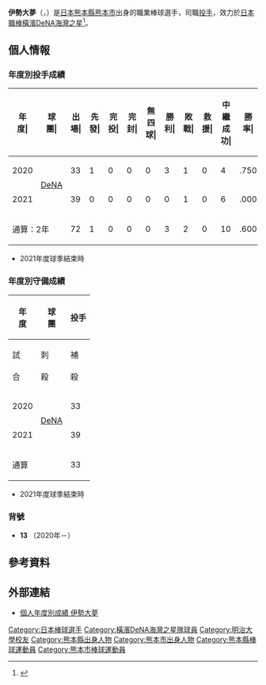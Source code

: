 {{Infobox NPB player|
|name=伊勢大夢|
|image=D13伊勢YDBA-734C-4396-A11F-C89601F6218E.jpg|
|width=300|
|position=投手|
|team=横滨DeNA海湾之星|
|number=13|
|bats=右|
|throws=右|
|birthdate={{birth_date_and_age|1998|3|7|mf=y}}|
|birthplace={{JPN}}[[熊本縣|熊本縣]][[熊本市|熊本市]]|
|debutdate=6月20日
|debutyear=2020年
|debutteam=横滨DeNA海湾之星
|statyear=2021年球季
|stat1label=勝投－敗投
|stat1value=3－2
|stat2label=中繼－救援
|stat2value=10－0
|stat3label=三振－四壞
|stat3value=77－27
|stat4label=防禦率
|stat4value=2.30
|teams=<nowiki></nowiki> 
* 九州學院高等學校
* [[明治大學|明治大學]]
* [[橫濱DeNA海灣之星|橫濱DeNA海灣之星]](2020年－)
}}

'''伊勢大夢'''（{{jpn|j=伊勢 大夢|hg=いせ ひろむ|rm=Ise Hiromu}}，{{bd|1998年|3月7日||catIdx=Ise, Hiromu}}）是[[日本|日本]][[熊本縣|熊本縣]][[熊本市|熊本市]]出身的職業棒球選手，司職[[投手|投手]]，效力於[[日本職棒|日本職棒]][[橫濱DeNA海灣之星|橫濱DeNA海灣之星]]<ref>{{cite web|url=https://www.sponichi.co.jp/baseball/news/2020/06/06/kiji/20200606s00001173075000c.html|title=DeNAドラ3・伊勢「8回の男」だ154キロ！ラミ監督称賛「自信に満ちあふれていた」|publisher=Sponichi Annex|date=2020-06-06|accessdate=2020-12-03|archive-date=2020-11-10|archive-url=https://web.archive.org/web/20201110065041/https://www.sponichi.co.jp/baseball/news/2020/06/06/kiji/20200606s00001173075000c.html|dead-url=no}}</ref>。

== 個人情報 ==
=== 年度別投手成績 ===
{| class="wikitable" style="text-align:right; font-size:small"
|-bgcolor="#efefef"
!年<br>度|!!球<br>團|!!出<br>場|!!先<br>發|!!完<br>投|!!完<br>封|!!無<br>四<br>球|!!勝<br>利|!!敗<br>戰|!!救<br>援|!!中<br>繼<br>成<br>功|!!勝<br>率|!!打<br>者|!!投<br>球<br>局<br>數|!!被<br>安<br>打|!!被<br>全<br>壘<br>打|!!保<br>送|!!敬<br>遠|!!觸<br>身<br>球|!!三<br>振<br>數|!!暴<br>投|!!犯<br>規|!!失分|!!自<br>責<br>分|!!防<br>禦<br>率|!!WHIP
|-
|style="text-align:center;"|2020
|rowspan="2" style="text-align: center; white-space: nowrap;"|[[橫濱DeNA海灣之星|DeNA]]
|33||1||0||0||0||3||1||0||4||.750||143||35.0||28||2||12||1||2||39||0||0||9||7||1.80||1.14
|-
|style="text-align:center;"|2021
|39||0||0||0||0||0||1||0||6||.000||144||35.1||30||0||15||2||1||38||2||0||11||11||2.80||1.27
|-
!colspan="2"|通算：2年
|72||1||0||0||0||3||2||0||10||.600||287||70.1||58||2||27||3||3||77||2||0||20||18||2.30||1.21
|}
* 2021年度球季結束時

=== 年度別守備成績 ===
{| class="wikitable" style="text-align: right; font-size: small; border-collapse:collapse; padding: 1px;"
!rowspan="2"|年<br />度!!rowspan="2"|球<br />團!!colspan="6"|投手
|-style="line-height:1.25em;"
!試<br /><br />合!!刺<br /><br />殺!!補<br /><br />殺!!失<br /><br />誤!!雙<br /><br />殺!!守<br />備<br />率
|-
|style="text-align: center;"|2020
|rowspan="2" style="text-align: center; white-space: nowrap;"|[[橫濱DeNA海灣之星|DeNA]]
|33||3||3||0||0||1.000
|-
|style="text-align:center;"|2021
|39||1||6||0||1||1.000
|-
!colspan="2"|通算
|33||4||9||0||1||1.000
|}
* 2021年度球季結束時

=== 背號 ===
* '''13''' （2020年－）

== 參考資料 ==
{{reflist}}

== 外部連結 ==
* [https://npb.jp/bis/players/41145151.html 個人年度別成績 伊勢大夢] {{Wayback|url=https://npb.jp/bis/players/41145151.html |date=20201103210758 }} {{ja icon}} 

{{橫濱DeNA灣星球團球員名單}}
{{DEFAULTSORT:Ise, Hiromu}}
[[Category:日本棒球選手|Category:日本棒球選手]]
[[Category:橫濱DeNA海灣之星隊球員|Category:橫濱DeNA海灣之星隊球員]]
[[Category:明治大學校友|Category:明治大學校友]]
[[Category:熊本縣出身人物|Category:熊本縣出身人物]]
[[Category:熊本市出身人物|Category:熊本市出身人物]]
[[Category:熊本縣棒球運動員|Category:熊本縣棒球運動員]]
[[Category:熊本市棒球運動員|Category:熊本市棒球運動員]]